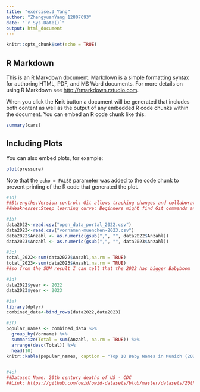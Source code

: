 ```yaml
---
title: "exercise.3_Yang"
author: "ZhengyuanYang 12807693"
date: "`r Sys.Date()`"
output: html_document
---
```


```r
knitr::opts_chunk$set(echo = TRUE)
```

## R Markdown

This is an R Markdown document. Markdown is a simple formatting syntax for authoring HTML, PDF, and MS Word documents. For more details on using R Markdown see <http://rmarkdown.rstudio.com>.

When you click the **Knit** button a document will be generated that includes both content as well as the output of any embedded R code chunks within the document. You can embed an R code chunk like this:

```r
summary(cars)
```

## Including Plots

You can also embed plots, for example:

```r
plot(pressure)
```

Note that the `echo = FALSE` parameter was added to the code chunk to prevent printing of the R code that generated the plot.

```r
#1d)
##Strengths:Version control: Git allows tracking changes and collaborating with others seamlessly.Branching and merging: Git supports multiple workflows with branches and can merge changes efficiently.
##Weaknesses:Steep learning curve: Beginners might find Git commands and concepts complex.Merge conflicts: Resolving conflicts can be challenging, especially in large projects.

#3b)
data2022<-read.csv("open_data_portal_2022.csv")
data2023<-read.csv("vornamen-muenchen-2023.csv")
data2022$Anzahl <- as.numeric(gsub(",", "", data2022$Anzahl))
data2023$Anzahl <- as.numeric(gsub(",", "", data2023$Anzahl))

#3c)
total_2022<-sum(data2022$Anzahl,na.rm = TRUE)
total_2023<-sum(data2023$Anzahl,na.rm = TRUE)
##so from the SUM result I can tell that the 2022 has bigger Babyboom

#3d)
data2022$year <- 2022
data2023$year <- 2023

#3e)
library(dplyr)
combined_data<-bind_rows(data2022,data2023)

#3f)
popular_names <- combined_data %>%
  group_by(Vorname) %>%
  summarize(Total = sum(Anzahl, na.rm = TRUE)) %>%
  arrange(desc(Total)) %>%
  head(10)
knitr::kable(popular_names, caption = "Top 10 Baby Names in Munich (2022 & 2023)")


#4c)
##Dataset Name: 20th century deaths of US - CDC
##Link: https://github.com/owid/owid-datasets/blob/master/datasets/20th%20century%20deaths%20in%20US%20-%20CDC/20th%20century%20deaths%20in%20US%20-%20CDC.csv















```

